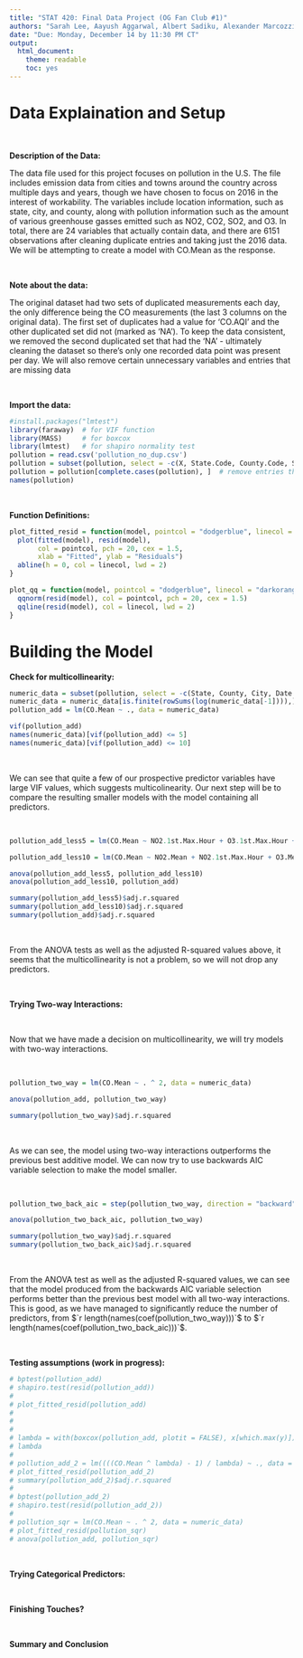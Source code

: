 ---
title: "STAT 420: Final Data Project (OG Fan Club #1)"
authors: "Sarah Lee, Aayush Aggarwal, Albert Sadiku, Alexander Marcozzi"
date: "Due: Monday, December 14 by 11:30 PM CT"
output: 
  html_document: 
    theme: readable
    toc: yes
---

# Data Explaination and Setup

<br>

**Description of the Data:**

The data file used for this project focuses on pollution in the U.S. The file includes emission data from cities and towns around the country across multiple days and years, though we have chosen to focus on 2016 in the interest of workability. The variables include location information, such as state, city, and county, along with pollution information such as the amount of various greenhouse gasses emitted such as NO2, CO2, SO2, and O3. In total, there are 24 variables that actually contain data, and there are 6151 observations after cleaning duplicate entries and taking just the 2016 data. We will be attempting to create a model with CO.Mean as the response.

<br>

**Note about the data:**

The original dataset had two sets of duplicated measurements each day, the only difference being the CO measurements (the last 3 columns on the original data). The first set of duplicates had a value for ‘CO.AQI’ and the other duplicated set did not (marked as ‘NA’). To keep the data consistent, we removed the second duplicated set that had the 'NA' - ultimately cleaning the dataset so there's only one recorded data point was present per day. We will also remove certain unnecessary variables and entries that are missing data

<br>

**Import the data:**
```{r, message = FALSE, warning = FALSE}
#install.packages("lmtest")
library(faraway)  # for VIF function
library(MASS)     # for boxcox
library(lmtest)   # for shapiro normality test
pollution = read.csv('pollution_no_dup.csv')
pollution = subset(pollution, select = -c(X, State.Code, County.Code, Site.Num, Address, NO2.Units, O3.Units, SO2.Units, CO.Units))
pollution = pollution[complete.cases(pollution), ]  # remove entries that are missing data
names(pollution)
```

<br>

**Function Definitions:**
```{r}
plot_fitted_resid = function(model, pointcol = "dodgerblue", linecol = "darkorange") {
  plot(fitted(model), resid(model), 
       col = pointcol, pch = 20, cex = 1.5,
       xlab = "Fitted", ylab = "Residuals")
  abline(h = 0, col = linecol, lwd = 2)
}

plot_qq = function(model, pointcol = "dodgerblue", linecol = "darkorange") {
  qqnorm(resid(model), col = pointcol, pch = 20, cex = 1.5)
  qqline(resid(model), col = linecol, lwd = 2)
}
```


# Building the Model

**Check for multicollinearity:**

```{r}
numeric_data = subset(pollution, select = -c(State, County, City, Date.Local))
numeric_data = numeric_data[is.finite(rowSums(log(numeric_data[-1]))),]
pollution_add = lm(CO.Mean ~ ., data = numeric_data)

vif(pollution_add)
names(numeric_data)[vif(pollution_add) <= 5]
names(numeric_data)[vif(pollution_add) <= 10]
```

<br>

We can see that quite a few of our prospective predictor variables have large VIF values, which suggests multicolinearity. Our next step will be to compare the resulting smaller models with the model containing all predictors.

<br>

```{r}

pollution_add_less5 = lm(CO.Mean ~ NO2.1st.Max.Hour + O3.1st.Max.Hour + SO2.Mean + SO2.1st.Max.Hour + CO.1st.Max.Value, data = numeric_data)

pollution_add_less10 = lm(CO.Mean ~ NO2.Mean + NO2.1st.Max.Hour + O3.Mean + O3.1st.Max.Hour + SO2.Mean + SO2.1st.Max.Hour + CO.1st.Max.Value + CO.1st.Max.Value + CO.AQI, data = numeric_data)

anova(pollution_add_less5, pollution_add_less10)
anova(pollution_add_less10, pollution_add)

summary(pollution_add_less5)$adj.r.squared
summary(pollution_add_less10)$adj.r.squared
summary(pollution_add)$adj.r.squared
```

<br>

From the ANOVA tests as well as the adjusted R-squared values above, it seems that the multicollinearity is not a problem, so we will not drop any predictors.

<br>

**Trying Two-way Interactions:**

<br>

Now that we have made a decision on multicollinearity, we will try models with two-way interactions.

<br>

```{r}
pollution_two_way = lm(CO.Mean ~ . ^ 2, data = numeric_data)

anova(pollution_add, pollution_two_way)

summary(pollution_two_way)$adj.r.squared
```

<br>

As we can see, the model using two-way interactions outperforms the previous best additive model. We can now try to use backwards AIC variable selection to make the model smaller.

<br>

```{r}
pollution_two_back_aic = step(pollution_two_way, direction = "backward", trace = 0)

anova(pollution_two_back_aic, pollution_two_way)

summary(pollution_two_way)$adj.r.squared
summary(pollution_two_back_aic)$adj.r.squared
```

<br>

From the ANOVA test as well as the adjusted R-squared values, we can see that the model produced from the backwards AIC variable selection performs better than the previous best model with all two-way interactions. This is good, as we have managed to significantly reduce the number of predictors, from $`r length(names(coef(pollution_two_way)))`$ to $`r length(names(coef(pollution_two_back_aic)))`$.

<br>

**Testing assumptions (work in progress):**
```{r}
# bptest(pollution_add)
# shapiro.test(resid(pollution_add))
# 
# plot_fitted_resid(pollution_add)
# 
# 
# 
# lambda = with(boxcox(pollution_add, plotit = FALSE), x[which.max(y)])
# lambda
# 
# pollution_add_2 = lm((((CO.Mean ^ lambda) - 1) / lambda) ~ ., data = numeric_data)
# plot_fitted_resid(pollution_add_2)
# summary(pollution_add_2)$adj.r.squared
# 
# bptest(pollution_add_2)
# shapiro.test(resid(pollution_add_2))
# 
# pollution_sqr = lm(CO.Mean ~ . ^ 2, data = numeric_data)
# plot_fitted_resid(pollution_sqr)
# anova(pollution_add, pollution_sqr)
```

<br>

**Trying Categorical Predictors:**

<br>

**Finishing Touches?**

<br>

**Summary and Conclusion**

<br>


